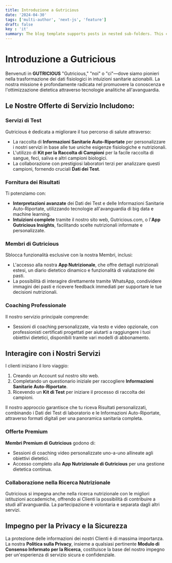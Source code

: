 ```yaml
---
title: Introduzione a Gutricious
date: '2024-04-30'
tags: ['multi-author', 'next-js', 'feature']
draft: false
key : 'it'
summary: The blog template supports posts in nested sub-folders. This can be used to group posts of similar content e.g. a multi-part course.
---
```


# Introduzione a Gutricious 

Benvenuti in **GUTRICIOUS** "Gutricious," "noi" o "ci"—dove siamo pionieri nella trasformazione dei dati fisiologici in intuizioni sanitarie azionabili. La nostra missione è profondamente radicata nel promuovere la conoscenza e l'ottimizzazione dietetica attraverso tecnologie analitiche all'avanguardia.

## Le Nostre Offerte di Servizio Includono:

### Servizi di Test
Gutricious è dedicata a migliorare il tuo percorso di salute attraverso:

- La raccolta di **Informazioni Sanitarie Auto-Riportate** per personalizzare i nostri servizi in base alle tue uniche esigenze fisiologiche e nutrizionali.
- L'utilizzo di **Kit per la Raccolta di Campioni** per la facile raccolta di sangue, feci, saliva e altri campioni biologici.
- La collaborazione con prestigiosi laboratori terzi per analizzare questi campioni, fornendo cruciali **Dati dei Test**.

### Fornitura dei Risultati
Ti potenziamo con:

- **Interpretazioni avanzate** dei Dati dei Test e delle Informazioni Sanitarie Auto-Riportate, utilizzando tecnologie all'avanguardia di big data e machine learning.
- **Intuizioni complete** tramite il nostro sito web, Gutricious.com, o l'**App Gutricious Insights**, facilitando scelte nutrizionali informate e personalizzate.

### Membri di Gutricious
Sblocca funzionalità esclusive con la nostra Membri, inclusi:

- L'accesso alla nostra **App Nutrizionale**, che offre dettagli nutrizionali estesi, un diario dietetico dinamico e funzionalità di valutazione dei pasti.
- La possibilità di interagire direttamente tramite WhatsApp, condividere immagini dei pasti e ricevere feedback immediati per supportare le tue decisioni nutrizionali.

### Coaching Professionale
Il nostro servizio principale comprende:

- Sessioni di coaching personalizzate, via testo e video opzionale, con professionisti certificati progettati per aiutarti a raggiungere i tuoi obiettivi dietetici, disponibili tramite vari modelli di abbonamento.

## Interagire con i Nostri Servizi

I clienti iniziano il loro viaggio:

1. Creando un Account sul nostro sito web.
2. Completando un questionario iniziale per raccogliere **Informazioni Sanitarie Auto-Riportate**.
3. Ricevendo un **Kit di Test** per iniziare il processo di raccolta dei campioni.

Il nostro approccio garantisce che tu riceva Risultati personalizzati, combinando i Dati dei Test di laboratorio e le Informazioni Auto-Riportate, attraverso formati digitali per una panoramica sanitaria completa.

### Offerte Premium

**Membri Premium di Gutricious** godono di:

- Sessioni di coaching video personalizzate uno-a-uno allineate agli obiettivi dietetici.
- Accesso completo alla **App Nutrizionale di Gutricious** per una gestione dietetica continua.

### Collaborazione nella Ricerca Nutrizionale

Gutricious si impegna anche nella ricerca nutrizionale con le migliori istituzioni accademiche, offrendo ai Clienti la possibilità di contribuire a studi all'avanguardia. La partecipazione è volontaria e separata dagli altri servizi.

## Impegno per la Privacy e la Sicurezza

La protezione delle informazioni dei nostri Clienti è di massima importanza. La nostra **Politica sulla Privacy**, insieme a qualsiasi pertinente **Modulo di Consenso Informato per la Ricerca**, costituisce la base del nostro impegno per un'esperienza di servizio sicura e confidenziale.
